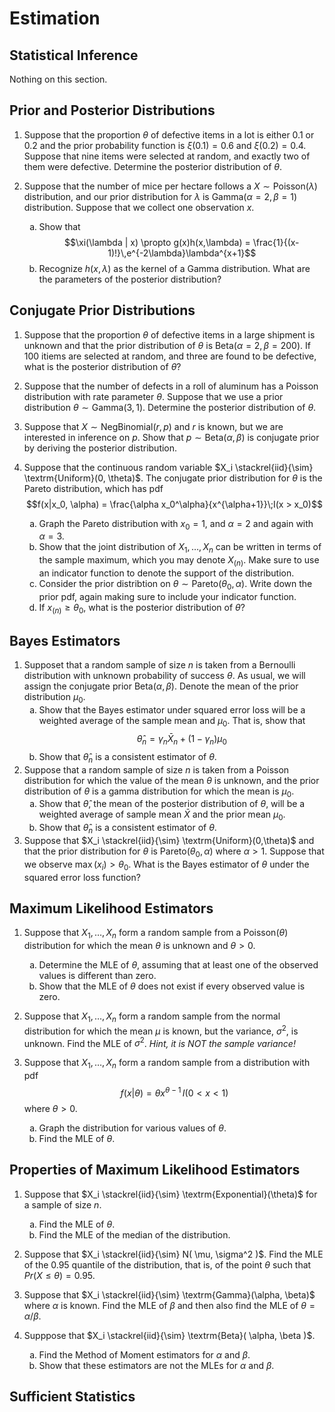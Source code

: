 
# Estimation

## Statistical Inference

Nothing on this section.

## Prior and Posterior Distributions

1. Suppose that the proportion $\theta$ of defective items in a lot is either $0.1$ or $0.2$ and the prior probability function is $\xi(0.1)=0.6$ and $\xi(0.2)=0.4$. Suppose that nine items were selected at random, and exactly two of them were defective. Determine the posterior distribution of $\theta$.

2. Suppose that the number of mice per hectare follows a $X\sim \textrm{Poisson}(\lambda)$ distribution, and our prior distribution for $\lambda$ is Gamma($\alpha=2, \beta=1$) distribution. Suppose that we collect one observation $x$.
    a. Show that $$\xi(\lambda | x) \propto g(x)h(x,\lambda) = \frac{1}{(x-1)!}\,e^{-2\lambda}\lambda^{x+1}$$
    b. Recognize $h(x,\lambda)$ as the kernel of a Gamma distribution. What are the parameters of the posterior distribution?


## Conjugate Prior Distributions

1. Suppose that the proportion $\theta$ of defective items in a large shipment is unknown and that the prior distribution of $\theta$ is $\textrm{Beta}(\alpha=2, \beta=200)$. If 100 itiems are selected at random, and three are found to be defective, what is the posterior distribution of $\theta$?

2. Suppose that the number of defects in a roll of aluminum has a Poisson distribution with rate parameter $\theta$. Suppose that we use a prior distribution $\theta \sim \textrm{Gamma}(3, 1)$. Determine the posterior distribution of $\theta$.

3. Suppose that $X \sim \textrm{NegBinomial}(r,p)$ and $r$ is known, but we are interested in inference on $p$. Show that $p \sim \textrm{Beta}(\alpha,\beta)$ is conjugate prior by deriving the posterior distribution.

4. Suppose that the continuous random variable $X_i \stackrel{iid}{\sim} \textrm{Uniform}(0, \theta)$. The conjugate prior distribution for $\theta$ is the Pareto distribution, which has pdf
$$f(x|x_0, \alpha) = \frac{\alpha x_0^\alpha}{x^{\alpha+1}}\;I(x > x_0)$$
    a. Graph the Pareto distribution with $x_0=1$, and $\alpha=2$ and again with $\alpha=3$.
    b. Show that the joint distribution of $X_1,\dots,X_n$ can be written in terms of the sample maximum, which you may denote $X_{(n)}$. Make sure to use an indicator function to denote the support of the distribution.
    c. Consider the prior distribtion on $\theta \sim \textrm{Pareto}(\theta_0, \alpha)$. Write down the prior pdf, again making sure to include your indicator function.
    d. If $x_{(n)} \ge \theta_0$, what is the posterior distribution of $\theta$?
    
## Bayes Estimators

1. Supposet that a random sample of size $n$ is taken from a Bernoulli distribution with unknown probability of success $\theta$. As usual, we will assign the conjugate prior $\textrm{Beta}(\alpha, \beta)$.  Denote the mean of the prior distribution $\mu_0$. 
    a. Show that the Bayes estimator under squared error loss will be a weighted average of the sample mean and $\mu_0$.  That is, show that 
    $$\hat{\theta}_n = \gamma_n \bar{X}_n + (1-\gamma_n)\mu_0$$
    b. Show that $\hat{\theta}_n$ is a consistent estimator of $\theta$.
    
2. Suppose that a random sample of size $n$ is taken from a Poisson distribution for which the value of the mean $\theta$ is unknown, and the prior distribution of $\theta$ is a gamma distribution for which the mean is $\mu_0$. 
    a. Show that $\hat{\theta}$, the mean of the posterior distribution of $\theta$, will be a weighted average of sample mean $\bar{X}$ and the prior mean $\mu_0$.
    b. Show that $\hat{\theta}_n$ is a consistent estimator of $\theta$.
    
3. Suppose that $X_i \stackrel{iid}{\sim} \textrm{Uniform}(0,\theta)$ and that the prior distribution for $\theta$ is $\textrm{Pareto}(\theta_0, \alpha)$ where $\alpha > 1$. Suppose that we observe $\max(x_i) > \theta_0$. What is the Bayes estimator of $\theta$ under the squared error loss function?

## Maximum Likelihood Estimators

1. Suppose that $X_1, \dots, X_n$ form a random sample from a Poisson($\theta$) distribution for which the mean $\theta$ is unknown and $\theta > 0$.
    a. Determine the MLE of $\theta$, assuming that at least one of the observed values is different than zero.
    b. Show that the MLE of $\theta$ does not exist if every observed value is zero.
    
2. Suppose that $X_1, \dots, X_n$ form a random sample from the normal distribution for which the mean $\mu$ is known, but the variance, $\sigma^2$, is unknown.  Find the MLE of $\sigma^2$.  _Hint, it is NOT the sample variance!_

3. Suppose that $X_1, \dots, X_n$ form a random sample from a distribution with pdf
$$f(x|\theta) = \theta x^{\theta-1} \,  I( 0 < x < 1 )$$
where $\theta > 0$.  
    a) Graph the distribution for various values of $\theta$.
    b) Find the MLE of $\theta$.
    
## Properties of Maximum Likelihood Estimators

1. Suppose that $X_i \stackrel{iid}{\sim} \textrm{Exponential}(\theta)$ for a sample of size $n$.
    a) Find the MLE of $\theta$.
    b) Find the MLE of the median of the distribution.

2. Suppose that $X_i \stackrel{iid}{\sim} N( \mu, \sigma^2 )$. Find the MLE of the 0.95 quantile of the distribution, that is, of the point $\theta$ such that $Pr( X \le \theta) = 0.95$.

3. Suppose that $X_i \stackrel{iid}{\sim} \textrm{Gamma}(\alpha, \beta)$ where $\alpha$ is known. Find the MLE of $\beta$ and then also find the MLE of $\theta = \alpha/\beta$.

4. Supppose that $X_i \stackrel{iid}{\sim} \textrm{Beta}( \alpha, \beta )$.
    a. Find the Method of Moment estimators for $\alpha$ and $\beta$.
    b. Show that these estimators are not the MLEs for $\alpha$ and $\beta$.
    
## Sufficient Statistics

